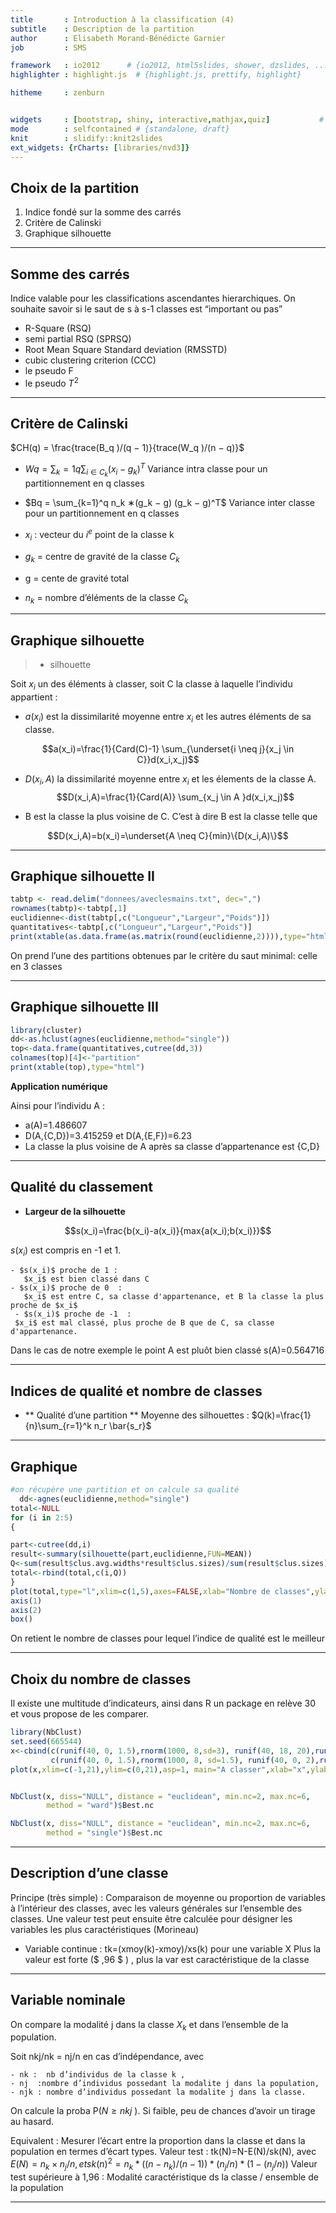 ```yaml
---
title       : Introduction à la classification (4)
subtitle    : Description de la partition
author      : Elisabeth Morand-Bénédicte Garnier
job         : SMS

framework   : io2012      # {io2012, html5slides, shower, dzslides, ...}
highlighter : highlight.js  # {highlight.js, prettify, highlight}

hitheme     : zenburn 


widgets     : [bootstrap, shiny, interactive,mathjax,quiz]           # {mathjax, quiz, bootstrap}
mode        : selfcontained # {standalone, draft}
knit        : slidify::knit2slides
ext_widgets: {rCharts: [libraries/nvd3]}
---
```


##  Choix de la partition

1. Indice fondé sur la somme des carrés
2. Critère de Calinski
3. Graphique silhouette

---

## Somme des carrés

Indice valable pour les classifications ascendantes hierarchiques. 
On souhaite savoir si le saut de s à s-1 classes est "important ou pas"



-  R-Square (RSQ)
-  semi partial RSQ (SPRSQ)
-  Root Mean Square Standard deviation (RMSSTD)
-  cubic clustering criterion (CCC)
-  le pseudo F
-  le pseudo $T^2$

---


## Critère de Calinski


$CH(q) = \frac{trace(B_q )/(q − 1)}{trace(W_q )/(n − q)}$


-  $Wq = \sum_k=1q \sum_{ i \in C_k}(x_i-g_k)^T$ Variance intra classe pour un partitionnement en q classes

- $Bq = \sum_{k=1}^q n_k ∗(g_k − g) (g_k − g)^T$  Variance inter classe pour un partitionnement en q classes

- $x_i$ : vecteur du $i^e$ point de la classe k 
- $g_k$ = centre de gravité de la classe $C_k$
- g =  cente de gravité total
- $n_k$ = nombre d'éléments de la classe $C_k$

---


## Graphique silhouette

>- silhouette

Soit $x_i$ un des éléments à classer, soit C la classe à laquelle l'individu appartient :

- $a(x_i)$ est la dissimilarité moyenne entre $x_i$ et les autres éléments de sa classe. 

$$a(x_i)=\frac{1}{Card(C)-1} \sum_{\underset{i \neq j}{x_j \in C}}d(x_i,x_j)$$

-  $D(x_i,A)$ la dissimilarité moyenne entre $x_i$ et les élements  de la classe A.
$$D(x_i,A)=\frac{1}{Card(A)} \sum_{x_j \in A }d(x_i,x_j)$$

- B est la classe la plus voisine de C. C'est à dire B est la classe telle que

$$D(x_i,A)=b(x_i)=\underset{A \neq C}{min}\{D(x_i,A)\}$$

---

## Graphique silhouette II

```r

tabtp <- read.delim("donnees/aveclesmains.txt", dec=",")
rownames(tabtp)<-tabtp[,1]
euclidienne<-dist(tabtp[,c("Longueur","Largeur","Poids")])
quantitatives<-tabtp[,c("Longueur","Largeur","Poids")]
print(xtable(as.data.frame(as.matrix(round(euclidienne,2)))),type="html")
```

On prend l'une des partitions obtenues par le critère du saut minimal: celle en 3 classes 

---

## Graphique silhouette III
```r

library(cluster)
dd<-as.hclust(agnes(euclidienne,method="single"))
top<-data.frame(quantitatives,cutree(dd,3))
colnames(top)[4]<-"partition"
print(xtable(top),type="html")

```


**Application numérique**

Ainsi pour l'individu A :

   - a(A)=1.486607
   - D(A,{C,D})=3.415259 et D(A,{E,F})=6.23
   - La classe la plus voisine de A après sa classe d'appartenance est {C,D}

---

## Qualité du classement

- **Largeur de la silhouette**

$$s(x_i)=\frac{b(x_i)-a(x_i)}{max{a(x_i);b(x_i)}}$$

$s(x_i)$ est compris en -1 et 1.


    - $s(x_i)$ proche de 1 : 
       $x_i$ est bien classé dans C
    - $s(x_i)$ proche de 0  : 
       $x_i$ est entre C, sa classe d'appartenance, et B la classe la plus proche de $x_i$
     - $s(x_i)$ proche de -1  : 
     $x_i$ est mal classé, plus proche de B que de C, sa classe d'appartenance.



Dans le cas de notre exemple le point A est pluôt bien classé s(A)=0.564716

---

## Indices de qualité et nombre de classes

- ** Qualité d'une partition **
Moyenne des silhouettes :
$Q(k)=\frac{1}{n}\sum_{r=1}^k  n_r \bar{s_r}$


--- 

## Graphique 

```r

#on récupère une partition et on calcule sa qualité
  dd<-agnes(euclidienne,method="single")
total<-NULL
for (i in 2:5)
{

part<-cutree(dd,i)
result<-summary(silhouette(part,euclidienne,FUN=MEAN))
Q<-sum(result$clus.avg.widths*result$clus.sizes)/sum(result$clus.sizes)
total<-rbind(total,c(i,Q))
}
plot(total,type="l",xlim=c(1,5),axes=FALSE,xlab="Nombre de classes",ylab="indice de qualite")
axis(1)
axis(2)
box()

```
On retient le nombre de classes pour lequel l'indice de qualité est le meilleur

---


## Choix du nombre de classes

Il existe une multitude d'indicateurs, ainsi dans R un package en relève 30 et vous propose de les comparer.


```r
library(NbClust)
set.seed(665544)
x<-cbind(c(runif(40, 0, 1.5),rnorm(1000, 8,sd=3), runif(40, 18, 20),runif(40,17,18.5)),
         c(runif(40, 0, 1.5),rnorm(1000, 8, sd=1.5), runif(40, 0, 2),runif(40,17,18.5)))
plot(x,xlim=c(-1,21),ylim=c(0,21),asp=1, main="A classer",xlab="x",ylab="y")


NbClust(x, diss="NULL", distance = "euclidean", min.nc=2, max.nc=6, 
        method = "ward")$Best.nc

NbClust(x, diss="NULL", distance = "euclidean", min.nc=2, max.nc=6, 
        method = "single")$Best.nc
```

---




## Description d'une classe

Principe (très simple) : Comparaison de moyenne ou proportion de variables à l’intérieur des classes, avec les valeurs générales sur l’ensemble des classes. 
Une valeur test peut ensuite être calculée pour désigner les variables les plus caractéristiques (Morineau)



- Variable continue :  tk=(xmoy(k)-xmoy)/xs(k) pour une variable X
      Plus  la valeur est forte ($ \leq 1,96 $ ) ,  plus  la var est caractéristique de la classe
    
---

## Variable nominale

On compare la modalité j dans la classe $X_k$ et dans l’ensemble de la population.

Soit nkj/nk = nj/n en cas d’indépendance,  avec 

    - nk :  nb d’individus de la classe k , 
    - nj  :nombre d’individus possedant la modalite j dans la population,
    - njk : nombre d’individus possedant la modalite j dans la classe.
    
On calcule la proba P($N \geq nkj$ ). Si faible, peu de chances d’avoir un tirage au hasard.


Equivalent : Mesurer l’écart entre la proportion dans la classe et dans la population en termes d’écart types. 
Valeur test : tk(N)=N-E(N)/sk(N), avec $E(N)=n_k \times n_j/n, et sk(n)^2=n_k*((n-n_k)/(n-1))*(n_j/n)*(1-(n_j/n))$
Valeur test supérieure à 1,96 :  Modalité caractéristique ds la classe / ensemble de la population


---



